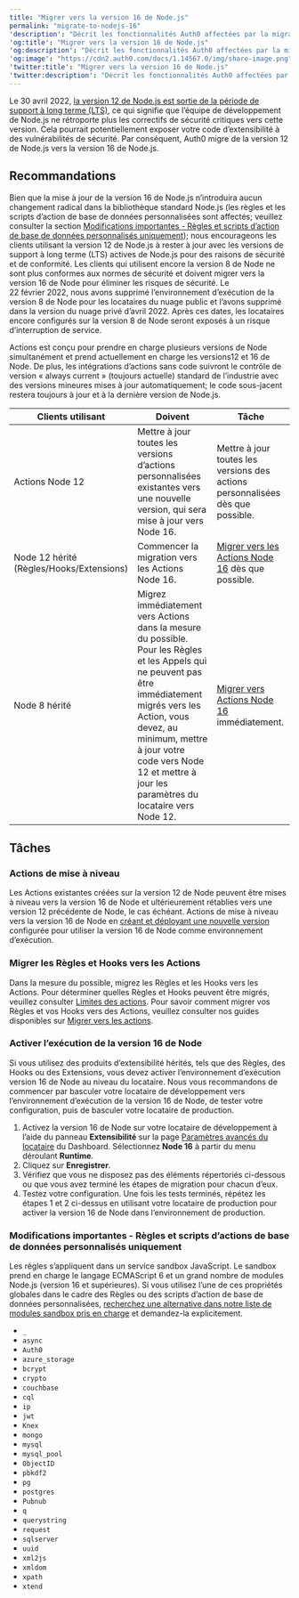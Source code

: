 ---
title: "Migrer vers la version 16 de Node.js"
permalink: "migrate-to-nodejs-16"
'description': "Décrit les fonctionnalités Auth0 affectées par la migration de la version 12 de Node.js vers la version 16 de Node.js et fournit des recommandations pour la migration."
'og:title': "Migrer vers la version 16 de Node.js"
'og:description': "Décrit les fonctionnalités Auth0 affectées par la migration de la version 12 de Node.js vers la version 16 de Node.js et fournit des recommandations pour la migration."
'og:image': "https://cdn2.auth0.com/docs/1.14567.0/img/share-image.png"
'twitter:title': "Migrer vers la version 16 de Node.js"
'twitter:description': "Décrit les fonctionnalités Auth0 affectées par la migration de la version 12 de Node.js vers la version 16 de Node.js et fournit des recommandations pour la migration."
---

Le 30 avril 2022, [la version 12 de Node.js est sortie de la période de support à long terme (LTS)](https://github.com/nodejs/Release#release-schedule), ce qui signifie que l’équipe de développement de Node.js ne rétroporte plus les correctifs de sécurité critiques vers cette version. Cela pourrait potentiellement exposer votre code d’extensibilité à des vulnérabilités de sécurité. Par conséquent, Auth0 migre de la version 12 de Node.js vers la version 16 de Node.js.

## Recommandations

Bien que la mise à jour de la version 16 de Node.js n’introduira aucun changement radical dans la bibliothèque standard Node.js (les règles et les scripts d’action de base de données personnalisées sont affectés; veuillez consulter la section [Modifications importantes - Règles et scripts d’action de base de données personnalisés uniquement](#breaking-changes-rules-only)); nous encourageons les clients utilisant la version 12 de Node.js à rester à jour avec les versions de support à long terme (LTS) actives de Node.js pour des raisons de sécurité et de conformité. Les clients qui utilisent encore la version 8 de Node ne sont plus conformes aux normes de sécurité et doivent migrer vers la version 16 de Node pour éliminer les risques de sécurité. Le 22 février 2022, nous avons supprimé l’environnement d’exécution de la version 8 de Node pour les locataires du nuage public et l’avons supprimé dans la version du nuage privé d’avril 2022. Après ces dates, les locataires encore configurés sur la version 8 de Node seront exposés à un risque d’interruption de service.

Actions est conçu pour prendre en charge plusieurs versions de Node simultanément et prend actuellement en charge les versions12 et 16 de Node. De plus, les intégrations d’actions sans code suivront le contrôle de version « always current » (toujours actuelle) standard de l’industrie avec des versions mineures mises à jour automatiquement; le code sous-jacent restera toujours à jour et à la dernière version de Node.js.

<table class="table"><thead>
<tr>
<th>Clients utilisant</th>
<th>Doivent</th>
<th>Tâche</th>
</tr>
</thead>
<tbody>
<tr>
<td>Actions Node 12</td>
<td>Mettre à jour toutes les versions d’actions personnalisées existantes vers une nouvelle version, qui sera mise à jour vers Node 16.</td>
<td>Mettre à jour toutes les versions des actions personnalisées dès que possible.</td>
</tr>
<tr>
<td>Node 12 hérité (Règles/Hooks/Extensions)</td>
<td>Commencer la migration vers les Actions Node 16.</td>
<td><a href="/docs/fr-ca/customize/actions/migrate">Migrer vers les Actions Node 16</a> dès que possible.</td>
</tr>
<tr>
<td>Node 8 hérité</td>
<td>Migrez immédiatement vers Actions dans la mesure du possible. Pour les Règles et les Appels qui ne peuvent pas être immédiatement migrés vers les Action, vous devez, au minimum, mettre à jour votre code vers Node 12 et mettre à jour les paramètres du locataire vers Node 12.</td>
<td><a href="/docs/fr-ca/customize/actions/migrate">Migrer vers Actions Node 16</a> immédiatement.</td>
</tr>
</tbody>
</table>

## Tâches

### Actions de mise à niveau

Les Actions existantes créées sur la version 12 de Node peuvent être mises à niveau vers la version 16 de Node et ultérieurement rétablies vers une version 12 précédente de Node, le cas échéant. Actions de mise à niveau vers la version 16 de Node en [créant et déployant une nouvelle version](/docs/fr-ca/customize/actions/manage-versions) configurée pour utiliser la version 16 de Node comme environnement d’exécution.

### Migrer les Règles et Hooks vers les Actions

Dans la mesure du possible, migrez les Règles et les Hooks vers les Actions. Pour déterminer quelles Règles et Hooks peuvent être migrés, veuillez consulter [Limites des actions](/docs/fr-ca/customize/actions/limitations). Pour savoir comment migrer vos Règles et vos Hooks vers des Actions, veuillez consulter nos guides disponibles sur [Migrer vers les actions](/docs/fr-ca/customize/actions/migrate).

### Activer l’exécution de la version 16 de Node

Si vous utilisez des produits d’extensibilité hérités, tels que des Règles, des Hooks ou des Extensions, vous devez activer l’environnement d’exécution version 16 de Node au niveau du locataire. Nous vous recommandons de commencer par basculer votre locataire de développement vers l’environnement d’exécution de la version 16 de Node, de tester votre configuration, puis de basculer votre locataire de production.

1. Activez la version 16 de Node sur votre locataire de développement à l’aide du panneau **Extensibilité** sur la page [Paramètres avancés du locataire](https://manage.auth0.com/#/tenant/advanced) du Dashboard. Sélectionnez **Node 16** à partir du menu déroulant **Runtime**.
2. Cliquez sur **Enregistrer**.
3. Vérifiez que vous ne disposez pas des éléments répertoriés ci-dessous ou que vous avez terminé les étapes de migration pour chacun d’eux.
4. Testez votre configuration. Une fois les tests terminés, répétez les étapes 1 et 2 ci-dessus en utilisant votre locataire de production pour activer la version 16 de Node dans l’environnement de production.

### Modifications importantes - Règles et scripts d’actions de base de données personnalisés uniquement

Les règles s’appliquent dans un service sandbox JavaScript. Le sandbox prend en charge le langage ECMAScript 6 et un grand nombre de modules Node.js (version 16 et supérieures). Si vous utilisez l’une de ces propriétés globales dans le cadre des Règles ou des scripts d’action de base de données personnalisées, [recherchez une alternative dans notre liste de modules sandbox pris en charge](https://auth0-extensions.github.io/canirequire/) et demandez-la explicitement.

* `_`
* `async`
* `Auth0`
* `azure_storage`
* `bcrypt`
* `crypto`
* `couchbase`
* `cql`
* `ip`
* `jwt`
* `Knex`
* `mongo`
* `mysql`
* `mysql_pool`
* `ObjectID`
* `pbkdf2`
* `pg`
* `postgres`
* `Pubnub`
* `q`
* `querystring`
* `request`
* `sqlserver`
* `uuid`
* `xml2js`
* `xmldom`
* `xpath`
* `xtend`
